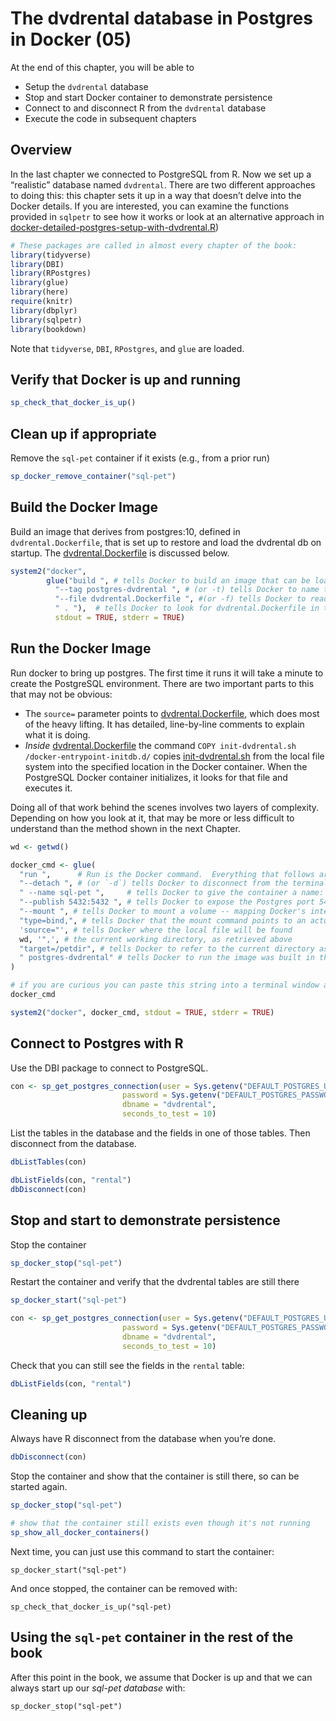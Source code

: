# The dvdrental database in Postgres in Docker (05)

At the end of this chapter, you will be able to 

  * Setup the `dvdrental` database
  * Stop and start Docker container to demonstrate persistence
  * Connect to and disconnect R from the `dvdrental` database
  * Execute the code in subsequent chapters

## Overview

In the last chapter we connected to PostgreSQL from R.  Now we set up a "realistic" database named `dvdrental`. There are two different approaches to doing this: this chapter sets it up in a way that doesn't delve into the Docker details.  If you are interested, you can examine the functions provided in `sqlpetr` to see how it works or look at an alternative approach in  [docker-detailed-postgres-setup-with-dvdrental.R](./book-src/docker-detailed-postgres-setup-with-dvdrental.R))

```r
# These packages are called in almost every chapter of the book:
library(tidyverse)
library(DBI)
library(RPostgres)
library(glue)
library(here)
require(knitr)
library(dbplyr)
library(sqlpetr)
library(bookdown)
```
Note that `tidyverse`, `DBI`, `RPostgres`, and `glue` are loaded.

## Verify that Docker is up and running
```r

sp_check_that_docker_is_up()
```

## Clean up if appropriate
Remove the `sql-pet` container if it exists (e.g., from a prior run)
```r
sp_docker_remove_container("sql-pet")
```
## Build the Docker Image
Build an image that derives from postgres:10, defined in `dvdrental.Dockerfile`, that is set up to restore and load the dvdrental db on startup.  The [dvdrental.Dockerfile](./dvdrental.Dockerfile) is discussed below.  
```r

system2("docker", 
        glue("build ", # tells Docker to build an image that can be loaded as a container
          "--tag postgres-dvdrental ", # (or -t) tells Docker to name the image
          "--file dvdrental.Dockerfile ", #(or -f) tells Docker to read `build` instructions from the dvdrental.Dockerfile
          " . "),  # tells Docker to look for dvdrental.Dockerfile in the current directory
          stdout = TRUE, stderr = TRUE)

```

## Run the Docker Image
Run docker to bring up postgres.  The first time it runs it will take a minute to create the PostgreSQL environment.  There are two important parts to this that may not be obvious:

  * The `source=` parameter points to [dvdrental.Dockerfile](./dvdrental.Dockerfile), which does most of the heavy lifting.  It has detailed, line-by-line comments to explain what it is doing.  
  *  *Inside* [dvdrental.Dockerfile](./dvdrental.Dockerfile) the command `COPY init-dvdrental.sh /docker-entrypoint-initdb.d/` copies  [init-dvdrental.sh](init-dvdrental.sh) from the local file system into the specified location in the Docker container.  When the PostgreSQL Docker container initializes, it looks for that file and executes it. 
  
Doing all of that work behind the scenes involves two layers of complexity.  Depending on how you look at it, that may be more or less difficult to understand than the method shown in the next Chapter.

```r

wd <- getwd()

docker_cmd <- glue(
  "run ",      # Run is the Docker command.  Everything that follows are `run` parameters.
  "--detach ", # (or `-d`) tells Docker to disconnect from the terminal / program issuing the command
  " --name sql-pet ",     # tells Docker to give the container a name: `sql-pet`
  "--publish 5432:5432 ", # tells Docker to expose the Postgres port 5432 to the local network with 5432
  "--mount ", # tells Docker to mount a volume -- mapping Docker's internal file structure to the host file structure
  "type=bind,", # tells Docker that the mount command points to an actual file on the host system
  'source="', # tells Docker where the local file will be found
  wd, '",', # the current working directory, as retrieved above
  "target=/petdir", # tells Docker to refer to the current directory as "/petdir" in its file system
  " postgres-dvdrental" # tells Docker to run the image was built in the previous step
)

# if you are curious you can paste this string into a terminal window after the command 'docker':
docker_cmd

system2("docker", docker_cmd, stdout = TRUE, stderr = TRUE)

```
## Connect to Postgres with R

Use the DBI package to connect to PostgreSQL.  

```r
con <- sp_get_postgres_connection(user = Sys.getenv("DEFAULT_POSTGRES_USER_NAME"),
                         password = Sys.getenv("DEFAULT_POSTGRES_PASSWORD"),
                         dbname = "dvdrental",
                         seconds_to_test = 10)
```

List the tables in the database and the fields in one of those tables.  Then disconnect from the database.
```r
dbListTables(con)

dbListFields(con, "rental")
dbDisconnect(con)

```
## Stop and start to demonstrate persistence

Stop the container
```r
sp_docker_stop("sql-pet")
```
Restart the container and verify that the dvdrental tables are still there
```r
sp_docker_start("sql-pet")

con <- sp_get_postgres_connection(user = Sys.getenv("DEFAULT_POSTGRES_USER_NAME"),
                         password = Sys.getenv("DEFAULT_POSTGRES_PASSWORD"),
                         dbname = "dvdrental",
                         seconds_to_test = 10)
```

Check that you can still see the fields in the `rental` table:
```r
dbListFields(con, "rental")
```

## Cleaning up

Always have R disconnect from the database when you're done.
```r

dbDisconnect(con)

```

Stop the container and show that the container is still there, so can be started again.
```r

sp_docker_stop("sql-pet")

# show that the container still exists even though it's not running
sp_show_all_docker_containers()

```

Next time, you can just use this command to start the container: 

`sp_docker_start("sql-pet")`

And once stopped, the container can be removed with:

`sp_check_that_docker_is_up("sql-pet)`

## Using the `sql-pet` container in the rest of the book

After this point in the book, we assume that Docker is up and that we can always start up our *sql-pet database* with:

`sp_docker_stop("sql-pet")`
